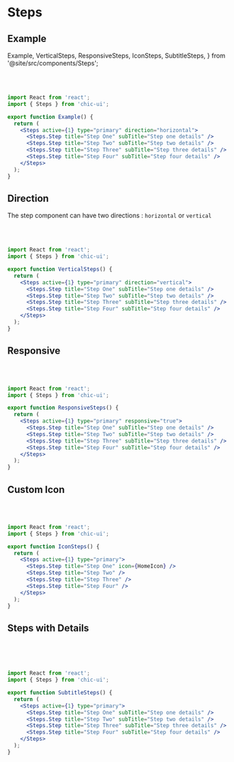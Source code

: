# Steps

## Example

  Example,
  VerticalSteps,
  ResponsiveSteps,
  IconSteps,
  SubtitleSteps,
} from '@site/src/components/Steps';

<Example />

<br />
<br />

```jsx
import React from 'react';
import { Steps } from 'chic-ui';

export function Example() {
  return (
    <Steps active={1} type="primary" direction="horizontal">
      <Steps.Step title="Step One" subTitle="Step one details" />
      <Steps.Step title="Step Two" subTitle="Step two details" />
      <Steps.Step title="Step Three" subTitle="Step three details" />
      <Steps.Step title="Step Four" subTitle="Step four details" />
    </Steps>
  );
}
```

## Direction

The step component can have two directions : `horizontal` or `vertical`

<VerticalSteps />

<br />
<br />

```jsx
import React from 'react';
import { Steps } from 'chic-ui';

export function VerticalSteps() {
  return (
    <Steps active={1} type="primary" direction="vertical">
      <Steps.Step title="Step One" subTitle="Step one details" />
      <Steps.Step title="Step Two" subTitle="Step two details" />
      <Steps.Step title="Step Three" subTitle="Step three details" />
      <Steps.Step title="Step Four" subTitle="Step four details" />
    </Steps>
  );
}
```

## Responsive

<ResponsiveSteps />

<br />
<br />

```jsx
import React from 'react';
import { Steps } from 'chic-ui';

export function ResponsiveSteps() {
  return (
    <Steps active={1} type="primary" responsive="true">
      <Steps.Step title="Step One" subTitle="Step one details" />
      <Steps.Step title="Step Two" subTitle="Step two details" />
      <Steps.Step title="Step Three" subTitle="Step three details" />
      <Steps.Step title="Step Four" subTitle="Step four details" />
    </Steps>
  );
}
```

## Custom Icon

<IconSteps />

<br />
<br />

```jsx
import React from 'react';
import { Steps } from 'chic-ui';

export function IconSteps() {
  return (
    <Steps active={1} type="primary">
      <Steps.Step title="Step One" icon={HomeIcon} />
      <Steps.Step title="Step Two" />
      <Steps.Step title="Step Three" />
      <Steps.Step title="Step Four" />
    </Steps>
  );
}
```

## Steps with Details

<SubtitleSteps />

<br />
<br />
<br />

```jsx
import React from 'react';
import { Steps } from 'chic-ui';

export function SubtitleSteps() {
  return (
    <Steps active={1} type="primary">
      <Steps.Step title="Step One" subTitle="Step one details" />
      <Steps.Step title="Step Two" subTitle="Step two details" />
      <Steps.Step title="Step Three" subTitle="Step three details" />
      <Steps.Step title="Step Four" subTitle="Step four details" />
    </Steps>
  );
}
```
